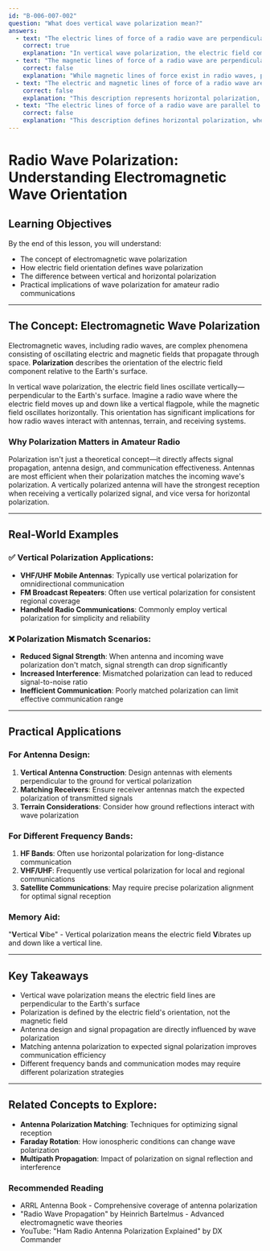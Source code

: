 ```yaml
---
id: "B-006-007-002"
question: "What does vertical wave polarization mean?"
answers:
  - text: "The electric lines of force of a radio wave are perpendicular to the Earth's surface"
    correct: true
    explanation: "In vertical wave polarization, the electric field component of the radio wave is oriented vertically (up and down) relative to the Earth's surface. This means the oscillating electric field lines are aligned perpendicular to the ground, which has significant implications for radio wave propagation, antenna design, and signal coupling."
  - text: "The magnetic lines of force of a radio wave are perpendicular to the Earth's surface"
    correct: false
    explanation: "While magnetic lines of force exist in radio waves, polarization specifically refers to the electric field orientation. In electromagnetic waves, the electric and magnetic fields are always perpendicular to each other, but polarization is defined by the electric field's orientation. This answer incorrectly focuses on the magnetic component."
  - text: "The electric and magnetic lines of force of a radio wave are parallel to the Earth's surface"
    correct: false
    explanation: "This description represents horizontal polarization, not vertical polarization. In this scenario, the electric field lines would be horizontal (parallel to the Earth's surface), which is the opposite of vertical polarization. The answer contradicts the definition of vertical wave polarization."
  - text: "The electric lines of force of a radio wave are parallel to the Earth's surface"
    correct: false
    explanation: "This description defines horizontal polarization, where the electric field lines are parallel to the Earth's surface. In vertical polarization, the electric field lines are perpendicular (up and down) to the Earth's surface, making this answer incorrect."
---
```


# Radio Wave Polarization: Understanding Electromagnetic Wave Orientation

## Learning Objectives
By the end of this lesson, you will understand:
- The concept of electromagnetic wave polarization
- How electric field orientation defines wave polarization
- The difference between vertical and horizontal polarization
- Practical implications of wave polarization for amateur radio communications

---

## The Concept: Electromagnetic Wave Polarization

Electromagnetic waves, including radio waves, are complex phenomena consisting of oscillating electric and magnetic fields that propagate through space. **Polarization** describes the orientation of the electric field component relative to the Earth's surface.

In vertical wave polarization, the electric field lines oscillate vertically—perpendicular to the Earth's surface. Imagine a radio wave where the electric field moves up and down like a vertical flagpole, while the magnetic field oscillates horizontally. This orientation has significant implications for how radio waves interact with antennas, terrain, and receiving systems.

### Why Polarization Matters in Amateur Radio

Polarization isn't just a theoretical concept—it directly affects signal propagation, antenna design, and communication effectiveness. Antennas are most efficient when their polarization matches the incoming wave's polarization. A vertically polarized antenna will have the strongest reception when receiving a vertically polarized signal, and vice versa for horizontal polarization.

---

## Real-World Examples

### ✅ Vertical Polarization Applications:
- **VHF/UHF Mobile Antennas**: Typically use vertical polarization for omnidirectional communication
- **FM Broadcast Repeaters**: Often use vertical polarization for consistent regional coverage
- **Handheld Radio Communications**: Commonly employ vertical polarization for simplicity and reliability

### ❌ Polarization Mismatch Scenarios:
- **Reduced Signal Strength**: When antenna and incoming wave polarization don't match, signal strength can drop significantly
- **Increased Interference**: Mismatched polarization can lead to reduced signal-to-noise ratio
- **Inefficient Communication**: Poorly matched polarization can limit effective communication range

---

## Practical Applications

### For Antenna Design:
1. **Vertical Antenna Construction**: Design antennas with elements perpendicular to the ground for vertical polarization
2. **Matching Receivers**: Ensure receiver antennas match the expected polarization of transmitted signals
3. **Terrain Considerations**: Consider how ground reflections interact with wave polarization

### For Different Frequency Bands:
1. **HF Bands**: Often use horizontal polarization for long-distance communication
2. **VHF/UHF**: Frequently use vertical polarization for local and regional communications
3. **Satellite Communications**: May require precise polarization alignment for optimal signal reception

### Memory Aid:
"**V**ertical **V**ibe" - Vertical polarization means the electric field **V**ibrates up and down like a vertical line.

---

## Key Takeaways

- Vertical wave polarization means the electric field lines are perpendicular to the Earth's surface
- Polarization is defined by the electric field's orientation, not the magnetic field
- Antenna design and signal propagation are directly influenced by wave polarization
- Matching antenna polarization to expected signal polarization improves communication efficiency
- Different frequency bands and communication modes may require different polarization strategies

---

## Related Concepts to Explore:
- **Antenna Polarization Matching**: Techniques for optimizing signal reception
- **Faraday Rotation**: How ionospheric conditions can change wave polarization
- **Multipath Propagation**: Impact of polarization on signal reflection and interference

### Recommended Reading
- ARRL Antenna Book - Comprehensive coverage of antenna polarization
- "Radio Wave Propagation" by Heinrich Bartelmus - Advanced electromagnetic wave theories
- YouTube: "Ham Radio Antenna Polarization Explained" by DX Commander